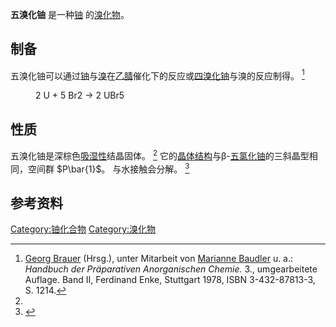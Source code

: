 {{Chembox
| ImageFile = UBr5.png
| ImageSize = 
| Section1 = {{Chembox Identifiers
| CASNo = 13775-16-1
| PubChem = 139592
| SMILES=Br[U](Br)(Br)(Br)Br
  }}
| Section2 = {{Chembox Properties
| Formula = UBr<sub>5</sub>
| MolarMass = 637.549
| Appearance = 红棕色晶体
| Solubility = 分解
| SolubleOther= 微溶于溴<ref name="brauer"/>
  }}
}}

'''五溴化铀''' 是一种[[铀|铀]] 的[[溴化物|溴化物]]。

== 制备 ==
五溴化铀可以通过[[铀|铀]]与[[溴|溴]]在[[乙腈|乙腈]]催化下的反应或[[四溴化铀|四溴化铀]]与溴的反应制得。 <ref name="brauer">[[Georg_Brauer|Georg Brauer]] (Hrsg.), unter Mitarbeit von [[Marianne_Baudler|Marianne Baudler]] u. a.: ''Handbuch der Präparativen Anorganischen Chemie.'' 3., umgearbeitete Auflage. Band II, Ferdinand Enke, Stuttgart 1978, ISBN 3-432-87813-3, S. 1214.</ref>
:<chem>2 U + 5 Br2 -> 2 UBr5</chem>

== 性质 ==
五溴化铀是深棕色[[吸湿性|吸湿性]]结晶固体。 <ref name="brauer" /> 它的[[晶体结构|晶体结构]]与β-[[五氯化铀|五氯化铀]]的三斜晶型相同，空间群 <math>P\bar{1}</math>。 与水接触会分解。 <ref name="Norman M. Edelstein, Lester R. Morss, Jean. Fuger">{{Literatur | Autor  = Norman M. Edelstein, Lester R. Morss, Jean Fuger | Titel = The Chemistry of the Actinide and Transactinide Elements | Verlag = Springer | ISBN = 940070211-6 | Jahr = 2010 | Online = {{Google Buch | BuchID = 9vPuV3A0UGUC | Seite = 526 }} | Seiten = 526, 1795 }}</ref>

== 参考资料 ==
{{reflist}}
{{溴化物}}
{{铀化合物}}

[[Category:铀化合物|Category:铀化合物]]
[[Category:溴化物|Category:溴化物]]